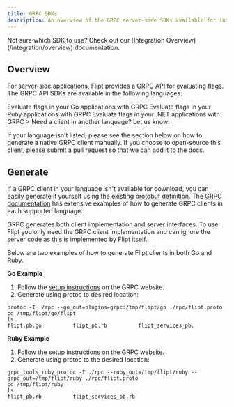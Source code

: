 ```yaml
---
title: GRPC SDKs
description: An overview of the GRPC server-side SDKs available for integrating with Flipt.
---
```


<Info>
  Not sure which SDK to use? Check out our [Integration
  Overview](/integration/overview) documentation.
</Info>

## Overview

For server-side applications, Flipt provides a GRPC API for evaluating flags. The GRPC API SDKs are available in the following languages:

<CardGroup cols={2}>
  <Card
    href="https://github.com/flipt-io/flipt/tree/main/sdk/go"
    title="Go"
    icon="golang"
    color="#00add8"
  >
    Evaluate flags in your Go applications with GRPC
  </Card>
  <Card
    href="https://github.com/flipt-io/flipt-grpc-ruby"
    title="Ruby"
    icon="gem"
    color="#cd412b"
  >
    Evaluate flags in your Ruby applications with GRPC
  </Card>
  <Card
    href="https://github.com/flipt-io/flipt-grpc-dotnet"
    title=".NET"
    icon="microsoft"
    color="#4c8abe"
  >
    Evaluate flags in your .NET applications with GRPC
  </Card>
  <Card
    href="https://github.com/flipt-io/flipt/issues/new"
    title="Request a Client"
    icon="github"
    color="#000000"
  >
    > Need a client in another language? Let us know!
  </Card>
</CardGroup>

If your language isn't listed, please see the section below on how to generate
a native GRPC client manually. If you choose to open-source this client, please
submit a pull request so that we can add it to the docs.

## Generate

If a GRPC client in your language isn't available for download, you can easily
generate it yourself using the existing
[protobuf definition](https://github.com/flipt-io/flipt/blob/main/rpc/flipt/flipt.proto).
The [GRPC documentation](https://grpc.io/docs/) has extensive examples of how to
generate GRPC clients in each supported language.

<Note>
  GRPC generates both client implementation and server interfaces. To use Flipt
  you only need the GRPC client implementation and can ignore the server code as
  this is implemented by Flipt itself.
</Note>

Below are two examples of how to generate Flipt clients in both Go and Ruby.

**Go Example**

1. Follow the [setup instructions](https://grpc.io/docs/quickstart/go/) on the GRPC website.
2. Generate using protoc to desired location:

```console
protoc -I ./rpc --go_out=plugins=grpc:/tmp/flipt/go ./rpc/flipt.proto
cd /tmp/flipt/go/flipt
ls
flipt.pb.go          flipt_pb.rb          flipt_services_pb.
```

**Ruby Example**

1. Follow the [setup instructions](https://grpc.io/docs/quickstart/ruby/) on the GRPC website.
2. Generate using protoc to the desired location:

```console
grpc_tools_ruby_protoc -I ./rpc --ruby_out=/tmp/flipt/ruby --grpc_out=/tmp/flipt/ruby ./rpc/flipt.proto
cd /tmp/flipt/ruby
ls
flipt_pb.rb          flipt_services_pb.rb
```
